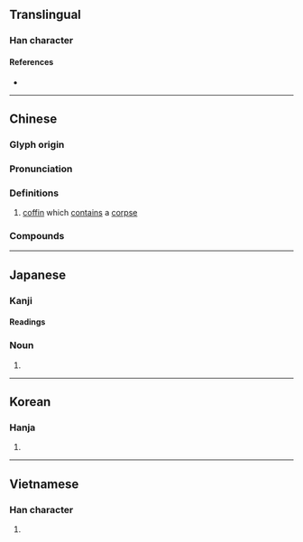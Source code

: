 {{also|柾}}
{{character info}}
==Translingual==

===Han character===
{{Han char|rn=75|rad=木|as=05|sn=9|four=41918|canj=DSNO|ids=⿰木匛}}

====References====
* {{Han ref|kx=0520.140|dkj=14650|dj=0908.090|hdz=21180.070|uh=67E9|ud=26601|bh=AC5E|bd=44126}}

----

==Chinese==
{{zh-forms}}

===Glyph origin===
{{Han etym}}

===Pronunciation===
{{zh-pron
|m=jiù
|c=gau6
|mc=y
|oc=y
|ma=
|cat=n
}}

===Definitions===
{{zh-hanzi}}

# [[coffin]] which [[contain]]s a [[corpse]]

===Compounds===
{{zh-der|扶柩|柩衣|柩車|棺柩|舉柩|靈柩}}

----

==Japanese==

===Kanji===
{{ja-kanji|grade=|rs=木05}}

====Readings====
{{ja-readings
|goon=く
|kanon=きゅう<きう
|kun=ひつぎ-
}}

===Noun===
{{ja-noun|ひつぎ}}

# {{alternative spelling of|ja|棺||[[coffin]]}}

----

==Korean==

===Hanja===
{{ko-hanja|hangeul=구|eumhun=|rv=gu|mr=ku|y=kwu}}

# {{rfdef|ko|sort=木05}}

----

==Vietnamese==

===Han character===
{{vi-readings|rs=木05|reading=cữu}}

# {{rfdef|vi|sort=木05}}
